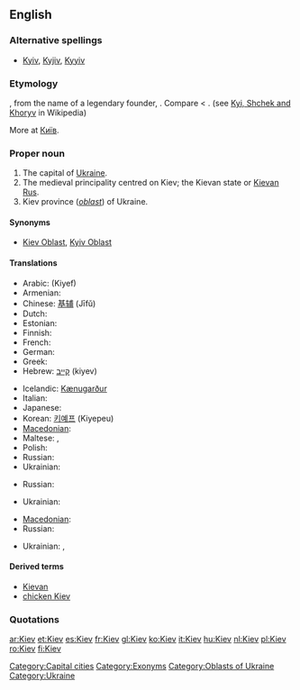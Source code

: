==English==

===Alternative spellings===
* [[Kyiv]], [[Kyjiv]], [[Kyyiv]]

===Etymology===
{{etyl|ru}} {{term|Киев|tr=Kíjev|lang=ru|sc=Cyrl}}, from the name of a legendary founder, {{term|Кий||tr=Kij|lang=ru|sc=Cyrl}}.  Compare {{etyl|uk|-}} {{term|Київ||tr=Kýïv|lang=uk|sc=Cyrl}} < {{term|Кий||tr=Kyj|lang=uk|sc=Cyrl}}. (see [[w:Kyi, Schek and Khoryv|Kyi, Shchek and Khoryv]] in Wikipedia)

More at [[Київ]].

===Proper noun===
{{wikipedia|Kiev}}
{{wikipedia|Kiev (disambiguation)}}
{{en-proper noun}}

# The capital of [[Ukraine]].
# The medieval principality centred on Kiev; the Kievan state or [[Kievan Rus]].
# Kiev province (''[[oblast]]'') of Ukraine.

====Synonyms====
* {{sense|province}} [[Kiev Oblast]], [[Kyiv Oblast]]

====Translations====
{{trans-top|Ukrainian city}}
* Arabic: {{Arab|[[كييف]]}} (Kiyef)
* Armenian: {{t-|hy|Կիև|tr=Kiev|sc=Hayeren|xs=Armenian}}
* Chinese: [[基辅]] (Jīfǔ)
* Dutch: {{t|nl|Kiëv}}
* Estonian: {{t-|et|Kiiev}}
* Finnish: {{t+|fi|Kiova}}
* French: {{t+|fr|Kiev}}
* German: {{t+|de|Kiew|n}}
* Greek: {{t+|el|Κίεβο|n|tr=Kíevo|sc=Grek}}
* Hebrew: [[קייב]] (kiyev)
{{trans-mid}}
* Icelandic: [[Kænugarður]] {{m}}
* Italian: {{t|it|Kijev}}
* Japanese: {{t+|ja|キエフ|tr=Kiefu|sc=Jpan}}
* Korean: [[키예프]] (Kiyepeu)
* [[Macedonian]]: {{t|mk|Киев|m|tr=Kíev|sc=Cyrl}}
* Maltese: {{t-|mt|Kiev|xs=Maltese}}, {{t|mt|Kjev|xs=Maltese}}
* Polish: {{t+|pl|Kijów|m}}
* Russian: {{t-|ru|Киев|m|tr=Kíjev|sc=Cyrl}}
* Ukrainian: {{t+|uk|Київ|m|tr=Kýjiv|sc=Cyrl|xs=Ukrainian}}
{{trans-bottom}}

{{trans-top|Medieval principality}}
* Russian: {{t-|ru|Киевская Русь|f|tr=Kíjevskaja Rus’|sc=Cyrl}}
{{trans-mid}}
* Ukrainian: {{t-|uk|Київська Русь|f|tr=Kýjivs’ka Rus’|sc=Cyrl|xs=Ukrainian}}
{{trans-bottom}}

{{trans-top|Kiev province}}
* [[Macedonian]]: {{t|mk|Киевска област|f|tr=Kíevska óblast|sc=Cyrl}}
* Russian: {{t-|ru|Киевская область|f|tr=Kíjevskaja óblast’|sc=Cyrl}}
{{trans-mid}}
* Ukrainian: {{t-|uk|Київська область|f|tr=Kýjivs’ka óblast’|sc=Cyrl|xs=Ukrainian}}, {{t-|uk|Київщина|f|tr=Kýjivščyna|sc=Cyrl|xs=Ukrainian}}
{{trans-bottom}}

====Derived terms====
* [[Kievan]]
* [[chicken Kiev]]

===Quotations===
{{seeCites}}

[[Category:Capital cities]]
[[Category:Exonyms]]
[[Category:Oblasts of Ukraine]]
[[Category:Ukraine]]

[[ar:Kiev]]
[[et:Kiev]]
[[es:Kiev]]
[[fr:Kiev]]
[[gl:Kiev]]
[[ko:Kiev]]
[[it:Kiev]]
[[hu:Kiev]]
[[nl:Kiev]]
[[pl:Kiev]]
[[ro:Kiev]]
[[fi:Kiev]]